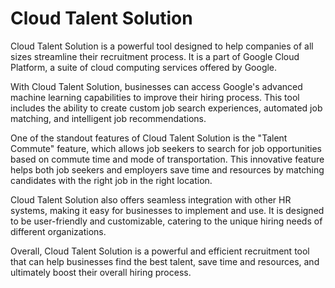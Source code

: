 

# Cloud Talent Solution
Cloud Talent Solution is a powerful tool designed to help companies of all sizes streamline their recruitment process. It is a part of Google Cloud Platform, a suite of cloud computing services offered by Google. 

With Cloud Talent Solution, businesses can access Google's advanced machine learning capabilities to improve their hiring process. This tool includes the ability to create custom job search experiences, automated job matching, and intelligent job recommendations. 

One of the standout features of Cloud Talent Solution is the "Talent Commute" feature, which allows job seekers to search for job opportunities based on commute time and mode of transportation. This innovative feature helps both job seekers and employers save time and resources by matching candidates with the right job in the right location. 

Cloud Talent Solution also offers seamless integration with other HR systems, making it easy for businesses to implement and use. It is designed to be user-friendly and customizable, catering to the unique hiring needs of different organizations. 

Overall, Cloud Talent Solution is a powerful and efficient recruitment tool that can help businesses find the best talent, save time and resources, and ultimately boost their overall hiring process.